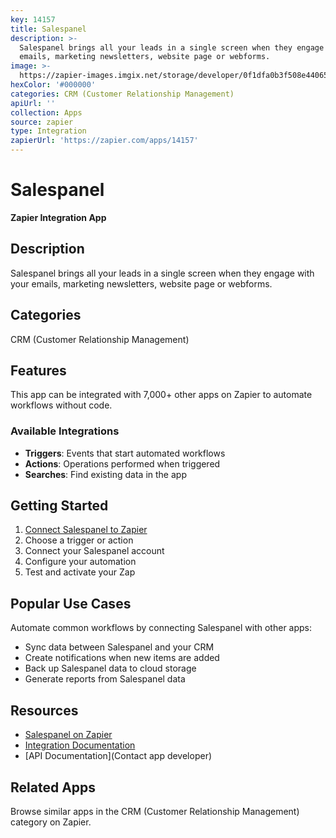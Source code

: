 ```yaml
---
key: 14157
title: Salespanel
description: >-
  Salespanel brings all your leads in a single screen when they engage with your
  emails, marketing newsletters, website page or webforms.
image: >-
  https://zapier-images.imgix.net/storage/developer/0f1dfa0b3f508e440654d78eb485c8fd_2.png?auto=format%2Ccompress&ixlib=python-3.0.0&q=50
hexColor: '#000000'
categories: CRM (Customer Relationship Management)
apiUrl: ''
collection: Apps
source: zapier
type: Integration
zapierUrl: 'https://zapier.com/apps/14157'
---
```

# Salespanel

**Zapier Integration App**

## Description

Salespanel brings all your leads in a single screen when they engage with your emails, marketing newsletters, website page or webforms.

## Categories

CRM (Customer Relationship Management)

## Features

This app can be integrated with 7,000+ other apps on Zapier to automate workflows without code.

### Available Integrations

- **Triggers**: Events that start automated workflows
- **Actions**: Operations performed when triggered
- **Searches**: Find existing data in the app

## Getting Started

1. [Connect Salespanel to Zapier](https://zapier.com/apps/14157)
2. Choose a trigger or action
3. Connect your Salespanel account
4. Configure your automation
5. Test and activate your Zap

## Popular Use Cases

Automate common workflows by connecting Salespanel with other apps:

- Sync data between Salespanel and your CRM
- Create notifications when new items are added
- Back up Salespanel data to cloud storage
- Generate reports from Salespanel data

## Resources

- [Salespanel on Zapier](https://zapier.com/apps/14157)
- [Integration Documentation](https://zapier.com/apps/14157/integrations)
- [API Documentation](Contact app developer)

## Related Apps

Browse similar apps in the CRM (Customer Relationship Management) category on Zapier.
